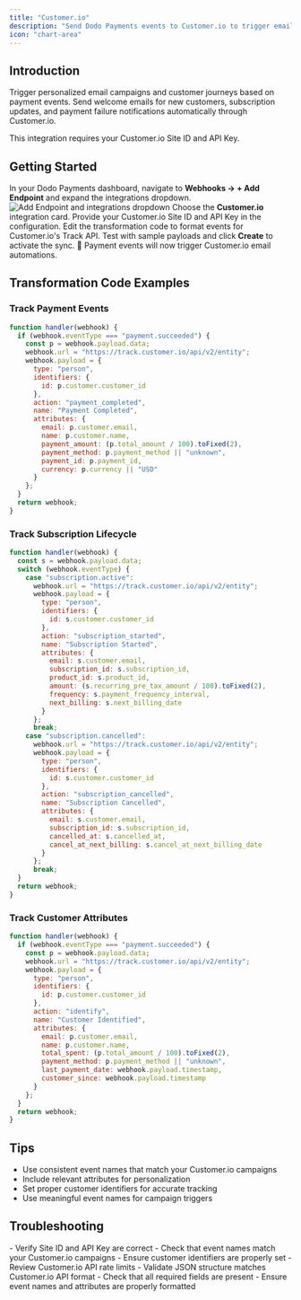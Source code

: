 ```yaml
---
title: "Customer.io"
description: "Send Dodo Payments events to Customer.io to trigger email automations and customer journeys."
icon: "chart-area"
---
```


## Introduction

Trigger personalized email campaigns and customer journeys based on payment events. Send welcome emails for new customers, subscription updates, and payment failure notifications automatically through Customer.io.

<Info>
This integration requires your Customer.io Site ID and API Key.
</Info>

## Getting Started

<Steps>
<Step title="Open the Webhook Section">
  In your Dodo Payments dashboard, navigate to <b>Webhooks → + Add Endpoint</b> and expand the integrations dropdown.
  <Frame>
    <img src="/images/integrations/customer-io.png" alt="Add Endpoint and integrations dropdown" />
  </Frame>
</Step>

<Step title="Select Customer.io">
  Choose the <b>Customer.io</b> integration card.
</Step>

<Step title="Enter Credentials">
  Provide your Customer.io Site ID and API Key in the configuration.
</Step>

<Step title="Configure Transformation">
  Edit the transformation code to format events for Customer.io's Track API.
</Step>

<Step title="Test & Create">
  Test with sample payloads and click <b>Create</b> to activate the sync.
</Step>

<Step title="Done!">
  🎉 Payment events will now trigger Customer.io email automations.
</Step>
</Steps>

## Transformation Code Examples

### Track Payment Events

```javascript track_payments.js icon="js" expandable
function handler(webhook) {
  if (webhook.eventType === "payment.succeeded") {
    const p = webhook.payload.data;
    webhook.url = "https://track.customer.io/api/v2/entity";
    webhook.payload = {
      type: "person",
      identifiers: {
        id: p.customer.customer_id
      },
      action: "payment_completed",
      name: "Payment Completed",
      attributes: {
        email: p.customer.email,
        name: p.customer.name,
        payment_amount: (p.total_amount / 100).toFixed(2),
        payment_method: p.payment_method || "unknown",
        payment_id: p.payment_id,
        currency: p.currency || "USD"
      }
    };
  }
  return webhook;
}
```

### Track Subscription Lifecycle

```javascript track_subscriptions.js icon="js" expandable
function handler(webhook) {
  const s = webhook.payload.data;
  switch (webhook.eventType) {
    case "subscription.active":
      webhook.url = "https://track.customer.io/api/v2/entity";
      webhook.payload = {
        type: "person",
        identifiers: {
          id: s.customer.customer_id
        },
        action: "subscription_started",
        name: "Subscription Started",
        attributes: {
          email: s.customer.email,
          subscription_id: s.subscription_id,
          product_id: s.product_id,
          amount: (s.recurring_pre_tax_amount / 100).toFixed(2),
          frequency: s.payment_frequency_interval,
          next_billing: s.next_billing_date
        }
      };
      break;
    case "subscription.cancelled":
      webhook.url = "https://track.customer.io/api/v2/entity";
      webhook.payload = {
        type: "person",
        identifiers: {
          id: s.customer.customer_id
        },
        action: "subscription_cancelled",
        name: "Subscription Cancelled",
        attributes: {
          email: s.customer.email,
          subscription_id: s.subscription_id,
          cancelled_at: s.cancelled_at,
          cancel_at_next_billing: s.cancel_at_next_billing_date
        }
      };
      break;
  }
  return webhook;
}
```

### Track Customer Attributes

```javascript track_attributes.js icon="js" expandable
function handler(webhook) {
  if (webhook.eventType === "payment.succeeded") {
    const p = webhook.payload.data;
    webhook.url = "https://track.customer.io/api/v2/entity";
    webhook.payload = {
      type: "person",
      identifiers: {
        id: p.customer.customer_id
      },
      action: "identify",
      name: "Customer Identified",
      attributes: {
        email: p.customer.email,
        name: p.customer.name,
        total_spent: (p.total_amount / 100).toFixed(2),
        payment_method: p.payment_method || "unknown",
        last_payment_date: webhook.payload.timestamp,
        customer_since: webhook.payload.timestamp
      }
    };
  }
  return webhook;
}
```

## Tips

- Use consistent event names that match your Customer.io campaigns
- Include relevant attributes for personalization
- Set proper customer identifiers for accurate tracking
- Use meaningful event names for campaign triggers

## Troubleshooting

<AccordionGroup>
<Accordion title="Events not triggering campaigns">
- Verify Site ID and API Key are correct
- Check that event names match your Customer.io campaigns
- Ensure customer identifiers are properly set
- Review Customer.io API rate limits
</Accordion>

<Accordion title="Transformation errors">
- Validate JSON structure matches Customer.io API format
- Check that all required fields are present
- Ensure event names and attributes are properly formatted
</Accordion>
</AccordionGroup> 